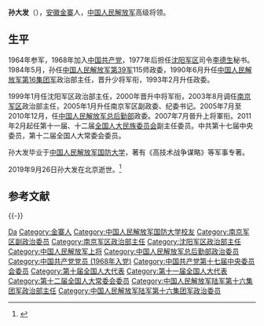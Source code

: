 {{中国人民解放军将领
| name = 孙大发
| image name = 
| width = 
| job = 中国人民解放军总后勤部第十任政治委员
| job2 = 
| period = 2005年6月–2010年12月 
| birthname = 
| other_names = 
| foreign_names =
| english_names =
| Sex = 男
| date of birth = 1945年11月
| place of birth = {{ROC|安徽省}}[[金寨|金寨]]
| date of death =2019年9月26日（73歲）  
| place of death = {{CHN}}[[北京市|北京市]]
| nationality = {{PRC}}
| residence = {{CHN}}[[北京市|北京市]]
| languages = [[汉语|汉语]]
| height = 
| weight = 
| party = {{CPC}}
| rank = [[上将|上将]]
| spouse = 
| relatives = 
| educate = 
*[[中国人民解放军国防大学|中国人民解放军国防大学]]
| past = 
| work =
*《高技术战争谋略》
| award = 
| rankrecord= 
*1988年被授予大校军衔
*1990年晋升少将军衔
*2000年晋升中将军衔
*2007年晋升上将军衔
}}
'''孙大发'''（{{bd|1945年|11月|2019年|9月26日|catIdx=Sun孙}}），[[安徽|安徽]][[金寨|金寨]]人，[[中国人民解放军|中国人民解放军]]高级将领。

== 生平 ==
1964年参军，1968年加入[[中国共产党|中国共产党]]，1977年后担任[[沈阳军区|沈阳军区]]司令[[李德生_(1916年)|李德生]]秘书。1984年5月，孙任[[中国人民解放军第39集团军|中国人民解放军第39军]]115师政委，1990年6月升任[[中国人民解放军第16集团军|中国人民解放军第16集团军]]政治部主任，晋升少将军衔，1993年2月升任政委。

1999年1月任沈阳军区政治部主任，2000年晋升中将军衔，2003年8月调任[[南京军区|南京军区]]政治部主任，2005年1月升任南京军区副政委、纪委书记。2005年7月至2010年12月，任[[中国人民解放军总后勤部|中国人民解放军总后勤部]]政委。2007年7月晉升上将軍衔。2011年2月起任第十一届、十二届[[全国人大民族委员会|全国人大民族委员会]]副主任委员。中共第十七届中央委员，第十二届全国人大常委会委员。

孙大发毕业于[[中国人民解放军国防大学|中国人民解放军国防大学]]，著有《高技术战争谋略》等军事专著。

2019年9月26日孙大发在北京逝世。<ref>{{Cite web|url=https://www.thepaper.cn/newsDetail_forward_4541326|title=原总后勤部政委孙大发上将逝世，享年74岁|author=岳怀让|date=2019-09-27|website=澎湃新闻|access-date=2019-09-29|archive-date=2019-09-29|archive-url=https://web.archive.org/web/20190929042012/https://www.thepaper.cn/newsDetail_forward_4541326|dead-url=no}}</ref>

== 参考文献 ==
{{Reflist}}

{{-}}
{{start box}}
{{s-mil|pla}}
{{s-before|[[张文台|张文台]]}}
{{s-title|中国人民解放军总后勤部政治委员|2005年7月–2010年12月}}  
{{s-after|[[刘源|刘源]]}}
{{s-before|[[李继松|李继松]]}}
{{s-title|[[中国人民解放军南京军区|中国人民解放军南京军区]]副政治委员兼纪律检查委员会书记|2004年12月－2005年7月}}
{{s-after|[[高武生|高武生]]|rows=2}}
{{s-before|[[潘瑞吉|潘瑞吉]]}}
{{s-title|[[中国人民解放军南京军区|中国人民解放军南京军区]]政治部主任|2003年7月－2004年12月}}
{{end box}}
{{中国人民解放军总后勤部政治委员}}
{{六四事件}}
{{中国人民解放军上将/2007}}

{{Authority control}}
{{DEFAULTSORT:Sun孙}}
[[Category:孫姓|Da]]
[[Category:金寨人|Category:金寨人]]
[[Category:中国人民解放军国防大学校友|Category:中国人民解放军国防大学校友]]
[[Category:南京军区副政治委员|Category:南京军区副政治委员]]
[[Category:南京军区政治部主任|Category:南京军区政治部主任]]
[[Category:沈阳军区政治部主任|Category:沈阳军区政治部主任]]
[[Category:中国人民解放军上将|Category:中国人民解放军上将]]
[[Category:中国人民解放军总后勤部政治委员|Category:中国人民解放军总后勤部政治委员]]
[[Category:中国共产党党员_(1968年入党)|Category:中国共产党党员 (1968年入党)]]
[[Category:中国共产党第十七届中央委员会委员|Category:中国共产党第十七届中央委员会委员]]
[[Category:第十届全国人大代表|Category:第十届全国人大代表]]
[[Category:第十一届全国人大代表|Category:第十一届全国人大代表]]
[[Category:第十二届全国人大常委会委员|Category:第十二届全国人大常委会委员]]
[[Category:中国人民解放军陆军第十六集团军政治部主任|Category:中国人民解放军陆军第十六集团军政治部主任]]
[[Category:中国人民解放军陆军第十六集团军政治委员|Category:中国人民解放军陆军第十六集团军政治委员]]